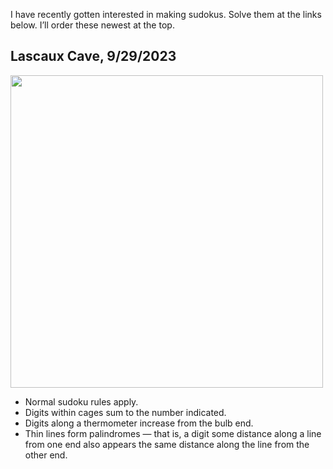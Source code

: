 I have recently gotten interested in making sudokus. Solve them at the links below. I'll order these newest at the top.

## Lascaux Cave, 9/29/2023

::: {layout-ncol="2"}
[![](./images/sudoku/Lascaux%20Cave.svg){width="500"}](https://tinyurl.com/yo7y27zx)

- Normal sudoku rules apply.
- Digits within cages sum to the number indicated.
- Digits along a thermometer increase from the bulb end.
- Thin lines form palindromes — that is, a digit some distance along a line from one end also appears the same distance along the line from the other end.
:::
